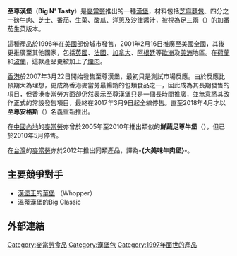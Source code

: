 {{Unreferenced|time=2021-05-09T02:38:15+00:00}}
{{noteTA
|G1=Food
|G2=McDonald's
}}
'''至尊漢堡'''（'''Big N' Tasty'''）是[[麥當勞|麥當勞]]推出的一種[[漢堡|漢堡]]，材料包括[[芝麻|芝麻]][[麵包|麵包]]、四分之一磅[[牛肉|牛肉]]、[[芝士|芝士]]、[[番茄|番茄]]、[[生菜|生菜]]、[[酸瓜|酸瓜]]、[[洋蔥|洋蔥]]及[[沙律|沙律]]醬汁，被視為[[足三兩|足三兩]]（{{lang|en|Quarter Pounder}}）的加番茄生菜版本。

這種產品於1996年在[[美國|美國]]部份城市發售，2001年2月16日推廣至美國全國，其後更推廣至其他國家，包括[[英國|英國]]、[[法國|法國]]、[[加拿大|加拿大]]、[[阿根廷|阿根廷]]等[[歐洲|歐洲]]及[[美洲|美洲]]地區。在[[荷蘭|荷蘭]]和[[波蘭|波蘭]]，這款產品更被加上了[[煙肉|煙肉]]。

[[香港|香港]]於2007年3月22日開始發售至尊漢堡，最初只是測試市場反應。由於反應比預期大為理想，更成為香港麥當勞最暢銷的包類食品之一，因此成為其長期發售的項目，但香港麥當勞方面卻仍然表示至尊漢堡只是一個長時間推廣，並無意將其改作正式的常設發售項目，最終在2017年3月9日起全線停售。直至2018年4月才以'''至尊安格斯'''（{{lang|en|'''Garden Fresh Angus Burger'''}}）名義重新推出。

在[[中國內地|中國內地]]的[[麥當勞|麥當勞]]亦曾於2005年至2010年推出類似的'''鮮蔬足尊牛堡'''（{{lang|en|'''Quarter Pounder with Vegetable'''}}），但已於2010年5月停售。

在[[台灣|台灣]]的[[麥當勞|麥當勞]]亦於2012年推出同類產品，譯為'''-{大美味牛肉堡}-'''。

==主要競爭對手==
*[[漢堡王|漢堡王]]的[[華堡|華堡]] （Whopper）
*[[溫蒂漢堡|溫蒂漢堡]]的Big Classic

==外部連結==

{{bread-stub}}
{{麦当劳}}
{{Authority control}}
[[Category:麥當勞食品|Category:麥當勞食品]]
[[Category:漢堡包|Category:漢堡包]]
[[Category:1997年面世的產品|Category:1997年面世的產品]]